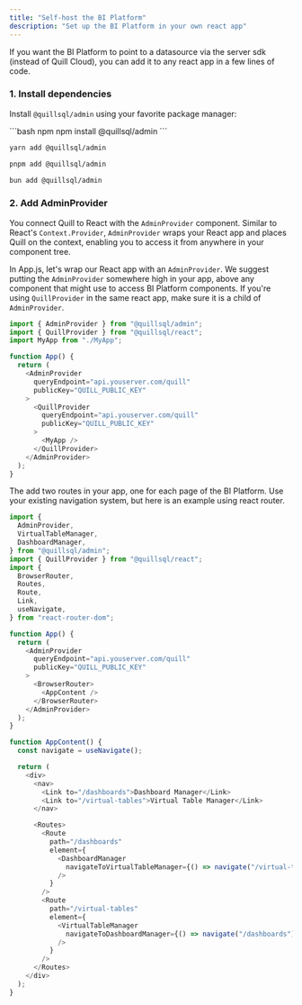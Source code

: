 ```yaml
---
title: "Self-host the BI Platform"
description: "Set up the BI Platform in your own react app"
---
```


If you want the BI Platform to point to a datasource via the server sdk (instead of Quill Cloud), you can add it to any react app in a few lines of code.

### 1. Install dependencies

Install `@quillsql/admin` using your favorite package manager:

<CodeGroup>
```bash npm
npm install @quillsql/admin
```

```bash yarn
yarn add @quillsql/admin
```

```bash pnpm
pnpm add @quillsql/admin
```

```bash bun
bun add @quillsql/admin
```

</CodeGroup>

### 2. Add AdminProvider

You connect Quill to React with the `AdminProvider` component. Similar to React's `Context.Provider`, `AdminProvider` wraps your React app and places Quill on the context, enabling you to access it from anywhere in your component tree.

In App.js, let's wrap our React app with an `AdminProvider`. We suggest putting the `AdminProvider` somewhere high in your app, above any component that might use to access BI Platform components. If you're using `QuillProvider` in the same react app, make sure it is a child of `AdminProvider`.

```js App.js
import { AdminProvider } from "@quillsql/admin";
import { QuillProvider } from "@quillsql/react";
import MyApp from "./MyApp";

function App() {
  return (
    <AdminProvider
      queryEndpoint="api.youserver.com/quill"
      publicKey="QUILL_PUBLIC_KEY"
    >
      <QuillProvider
        queryEndpoint="api.youserver.com/quill"
        publicKey="QUILL_PUBLIC_KEY"
      >
        <MyApp />
      </QuillProvider>
    </AdminProvider>
  );
}
```

The add two routes in your app, one for each page of the BI Platform. Use your existing navigation system, but here is an example using react router.

```js App.js
import {
  AdminProvider,
  VirtualTableManager,
  DashboardManager,
} from "@quillsql/admin";
import { QuillProvider } from "@quillsql/react";
import {
  BrowserRouter,
  Routes,
  Route,
  Link,
  useNavigate,
} from "react-router-dom";

function App() {
  return (
    <AdminProvider
      queryEndpoint="api.youserver.com/quill"
      publicKey="QUILL_PUBLIC_KEY"
    >
      <BrowserRouter>
        <AppContent />
      </BrowserRouter>
    </AdminProvider>
  );
}

function AppContent() {
  const navigate = useNavigate();

  return (
    <div>
      <nav>
        <Link to="/dashboards">Dashboard Manager</Link>
        <Link to="/virtual-tables">Virtual Table Manager</Link>
      </nav>

      <Routes>
        <Route
          path="/dashboards"
          element={
            <DashboardManager
              navigateToVirtualTableManager={() => navigate("/virtual-tables")}
            />
          }
        />
        <Route
          path="/virtual-tables"
          element={
            <VirtualTableManager
              navigateToDashboardManager={() => navigate("/dashboards")}
            />
          }
        />
      </Routes>
    </div>
  );
}
```
